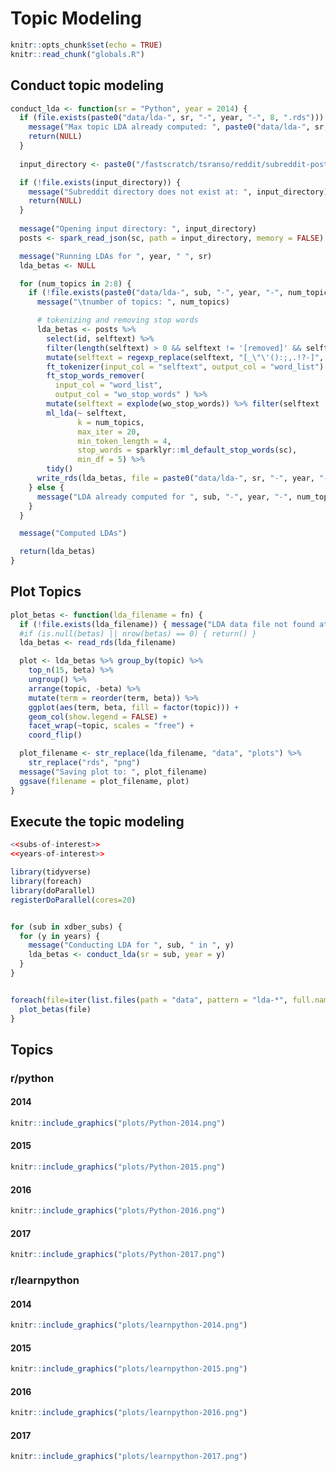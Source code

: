 # Topic Modeling

```r
knitr::opts_chunk$set(echo = TRUE)
knitr::read_chunk("globals.R")
```

::: {.panel-tabset}

## Conduct topic modeling
```r
conduct_lda <- function(sr = "Python", year = 2014) {
  if (file.exists(paste0("data/lda-", sr, "-", year, "-", 8, ".rds"))) {
    message("Max topic LDA already computed: ", paste0("data/lda-", sr, "-", year, "-", 8, ".rds"))
    return(NULL)
  }
  
  input_directory <- paste0("/fastscratch/tsranso/reddit/subreddit-posts/", sr, "/", year)

  if (!file.exists(input_directory)) {
    message("Subreddit directory does not exist at: ", input_directory)
    return(NULL)
  }
  
  message("Opening input directory: ", input_directory)
  posts <- spark_read_json(sc, path = input_directory, memory = FALSE)

  message("Running LDAs for ", year, " ", sr)
  lda_betas <- NULL

  for (num_topics in 2:8) {
    if (!file.exists(paste0("data/lda-", sub, "-", year, "-", num_topics, ".rds"))) {
      message("\tnumber of topics: ", num_topics)

      # tokenizing and removing stop words
      lda_betas <- posts %>%
        select(id, selftext) %>%
        filter(length(selftext) > 0 && selftext != '[removed]' && selftext != "[deleted]") %>% 
        mutate(selftext = regexp_replace(selftext, "[_\"\'():;,.!?-]", " ")) %>%
        ft_tokenizer(input_col = "selftext", output_col = "word_list") %>%
        ft_stop_words_remover(
          input_col = "word_list",
          output_col = "wo_stop_words" ) %>%
        mutate(selftext = explode(wo_stop_words)) %>% filter(selftext != "") %>%
        ml_lda(~ selftext,
               k = num_topics,
               max_iter = 20,
               min_token_length = 4,
               stop_words = sparklyr::ml_default_stop_words(sc),
               min_df = 5) %>%
        tidy()
      write_rds(lda_betas, file = paste0("data/lda-", sr, "-", year, "-", num_topics, ".rds"))
    } else {
      message("LDA already computed for ", sub, "-", year, "-", num_topics)
    }
  }

  message("Computed LDAs")

  return(lda_betas)
}
```

## Plot Topics
```r
plot_betas <- function(lda_filename = fn) {
  if (!file.exists(lda_filename)) { message("LDA data file not found at: ", lda_filename)}
  #if (is.null(betas) || nrow(betas) == 0) { return() }
  lda_betas <- read_rds(lda_filename)

  plot <- lda_betas %>% group_by(topic) %>%
    top_n(15, beta) %>%
    ungroup() %>%
    arrange(topic, -beta) %>%
    mutate(term = reorder(term, beta)) %>%
    ggplot(aes(term, beta, fill = factor(topic))) +
    geom_col(show.legend = FALSE) +
    facet_wrap(~topic, scales = "free") +
    coord_flip()

  plot_filename <- str_replace(lda_filename, "data", "plots") %>%
    str_replace("rds", "png")
  message("Saving plot to: ", plot_filename)
  ggsave(filename = plot_filename, plot)
}
```

:::

## Execute the topic modeling

```r
<<subs-of-interest>>
<<years-of-interest>>

library(tidyverse)
library(foreach)
library(doParallel)
registerDoParallel(cores=20)


for (sub in xdber_subs) {
  for (y in years) {
    message("Conducting LDA for ", sub, " in ", y)
    lda_betas <- conduct_lda(sr = sub, year = y)
  }
}


foreach(file=iter(list.files(path = "data", pattern = "lda-*", full.names = TRUE))) %dopar% {
  plot_betas(file)
}
```

## Topics

### r/python

::: {.panel-tabset}

#### 2014
```r
knitr::include_graphics("plots/Python-2014.png")
```

#### 2015
```r
knitr::include_graphics("plots/Python-2015.png")
```

#### 2016
```r
knitr::include_graphics("plots/Python-2016.png")
```

#### 2017
```r
knitr::include_graphics("plots/Python-2017.png")
```

:::

### r/learnpython

::: {.panel-tabset}

#### 2014
```r
knitr::include_graphics("plots/learnpython-2014.png")
```

#### 2015
```r
knitr::include_graphics("plots/learnpython-2015.png")
```

#### 2016
```r
knitr::include_graphics("plots/learnpython-2016.png")
```

#### 2017
```r
knitr::include_graphics("plots/learnpython-2017.png")
```

:::
